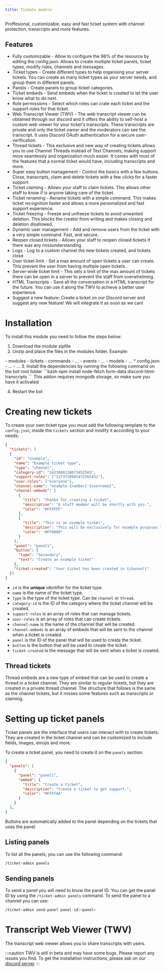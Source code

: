 ```yaml
---
title: Tickets module
---
```



Proffesional, customizable, easy and fast ticket system with channel protection, transcripts and more features.

## Features
* Fully customizable - Allow to configure the 98% of the resource by editing the config.json. Allows to create multiple ticket panels, ticket types, modify roles, channels and messages.
* Ticket types - Create different types to help organising your server tickets. You can create as many ticket types as your server needs, and group them in different panels.
* Panels - Create panels to group ticket categories.
* Ticket embeds - Send embeds when the ticket is created to let the user know what to do next.
* Role permissions - Select which roles can crate each ticket and the support roles for that ticket.
* Web Transcript Viewer (TWV) - The web transcript viewer can be obtained through our discord and it offers the ability to self-host a custom web viewer for your ticket's transcripts. These transcripts are private and only the ticket owner and the moderators can see the transcript. It uses Discord OAuth authentication for a secure user-verification.
* Thread tickets - This exclusive and new way of creating tickets allows you to use Channel Threads instead of Text Channels, making support more seamlessly and organization much easier. It comes with most of the features that a normal ticket would have, including transcripts and more.
* Super easy button management - Control the basics with a few buttons. Close, transcripts, claim and delete tickets with a few clicks for a faster support
* Ticket claiming - Allows your staff to claim tickets. This allows other staff to know if is anyone taking care of the ticket.
* Ticket renaming - Rename tickets with a simple command. This makes ticket recognition faster and allows a more personalized and fast support experience.
* Ticket freezing - Freeze and unfreeze tickets to avoid unwanted deletion. This blocks the creator from writing and makes closing and deletion disallowed.
* Dynamic user management - Add and remove users from the ticket with a very simple command. Fast, and secure.
* Reopen closed tickets - Allows your staff to reopen closed tickets if there was any missunderstanding
* Logs - Log to a custom channel the new tickets created, and tickets close
* User ticket limit - Set a max amount of open tickets a user can create. This prevent the user from having multiple open tickets.
* Server-wide ticket limit - This sets a limit of the max amount of tickets there can be open in a server to prevent the staff from overwhelming.
* HTML Transcripts - Save all the conversation in a HTML transcript for the future. You can use it along the TWV to achieve a better user experience.
* Suggest a new feature: Create a ticket on our Discord server and suggest any new feature! We will integrate it as soon as we can!

# Installation
To install this module you need to follow the steps below:
1. Download the module zipfile
2. Unzip and place the files in the modules folder. Example:
<FileTree>
- modules
	- tickets
		- commands
			- ...
		- events
			- ...
	  - models
			- ...
	  * config.json
	  - ...
	- ...
</FileTree>
3. Install the dependencies by running the following command on the bot root folder
```bash
npm install node-fetch form-data discord-html-transcripts
```
This addon requires mongodb storage, so make sure you have it activated

4. Restart the bot

# Creating new tickets
To create your own ticket type you must add the following template to the `config.json`, inside the `tickets` section and modify it according to your needs:
```json
{
  "tickets": [
  {
    "id": "example",
    "name": "Example ticket type",
    "type": "channel",
    "category-id": "1423686138073452565",
    "support-roles": ["1373728985472565431"],
    "user-roles": ["everyone"],
    "channel-name": "example-{number}-{username}",
    "channel-embeds": [
      {
        "title": "Thanks for creating a ticket",
        "description": "A staff member will be shortly with you.",
        "color": "#FFFFFF"
      },
      {
        "title": "This is an example ticket",
        "description": "This will be exclusively for example purposes \nYou can add as many embeds as you like. The buttons will always attach to the last one",
        "color": "#FF0000"
      }
    ],
    "panel": "panel1",
    "button": {
      "type": "Secondary",
      "text": "Create an example ticket"
    },
    "ticket-created": "Your ticket has been created in {channel}"
  }]
}
```

* `id` is the **unique** identifier for the ticket type.
* `name` is the name of the ticket type.
* `type` is the type of the ticket type. Can be `channel` or `thread`.
* `category-id` is the ID of the category where the ticket channel will be created.
* `support-roles` is an array of roles that can manage tickets.
* `user-roles` is an array of roles that can create tickets.
* `channel-name` is the name of the channel that will be created.
* `channel-embeds` is an array of embeds that will be sent to the channel when a ticket is created.
* `panel` is the ID of the panel that will be used to create the ticket.
* `button` is the button that will be used to create the ticket.
* `ticket-created` is the message that will be sent when a ticket is created.

## Thread tickets
Thread embeds are a new type of embed that can be used to create a thread in a ticket channel. They are similar to regular tickets, but they are created in a private thread channel. The structure that follows is the same as the channel tickets, but it misses some features such as transcripts or claiming.

# Setting up ticket panels
Ticket panels are the interface that users can interact with to create tickets. They are created in the ticket channel and can be customized to include fields, images, emojis and more.

To create a ticket panel, you need to create it on the `panels` section:
```json
{
  "panels": [
    {
      "panel": "panel1",
      "embed": {
        "title": "Create a ticket",
        "description": "Create a ticket to get support.",
        "color": "#FFFFAA"
      }
    }
  ],
}
```

Buttons are automatically added to the panel depending on the tickets that uses the panel.

## Listing panels
To list all the panels, you can use the following command:
```bash
/ticket-admin panels
```

## Sending panels
To send a panel you will need to know the panel ID. You can get the panel ID by using the `/ticket-admin panels` command. To send the panel to a channel you can use:
```bash
/ticket-admin send-panel panel-id:<panel>
```

# Transcript Web Viewer (TWV)
The transcript web viewer allows you to share transcripts with users.

:::caution
TWV is still in beta and may have some bugs. Please report any issues you find. To get the installation instructions, please ask on our [discord server](https://discord.smartshub.dev/)
:::
